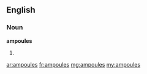 ==English==

===Noun===
'''ampoules'''

# {{plural of|[[ampoule]]}}

[[ar:ampoules]]
[[fr:ampoules]]
[[mg:ampoules]]
[[my:ampoules]]